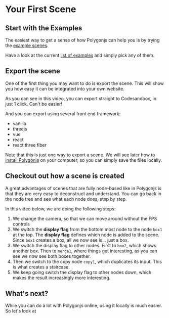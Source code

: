 # Your First Scene

## Start with the Examples

The easiest way to get a sense of how Polygonjs can help you is by trying the [example scenes](/examples).

Have a look at the current [list of examples](/examples) and simply pick any of them.

<DocVideo src="docs/first_scene/example1_examples" alt="Browse examples" />

## Export the scene

One of the first thing you may want to do is export the scene. This will show you how easy it can be integrated into your own website.

As you can see in this video, you can export straight to Codesandbox, in just 1 click. Can't be easier!

And you can export using several front end framework:

-   vanilla
-   threejs
-   vue
-   react
-   react three fiber

<DocVideo src="docs/first_scene/example2_export" alt="Export a scene" />

Note that this is just one way to export a scene. We will see later how to [install Polygonjs](/install) on your computer, so you can simply save the files locally.

## Checkout out how a scene is created

A great advantages of scenes that are fully node-based like in Polygonjs is that they are very easy to deconstruct and understand. You can go back in the node tree and see what each node does, step by step.

In this video below, we are doing the following steps:

1. We change the camera, so that we can move around without the FPS controls
2. We switch the **display flag** from the bottom most node to the node `box1` at the top. The **display flag** defines which node is added to the scene. Since `box1` creates a box, all we now see is... just a box.
3. We switch the display flag to other nodes. First to `box2`, which shows another box. Then to `merge1`, where things get interesting, as you can see we now see both boxes together.
4. Then we switch to the copy node `copy1`, which duplicates its input. This is what creates a staircase.
5. We keep going switch the display flag to other nodes down, which makes the result increasingly more interesting.

<DocVideo src="docs/first_scene/example3_deconstruct" alt="Checkout how a scene is built" />

## What's next?

While you can do a lot with Polygonjs online, using it locally is much easier. So let's look at <DocRouterLink bang href="/docs/install!" innerText="Installing Polygonjs &rarr;"></DocRouterLink>
